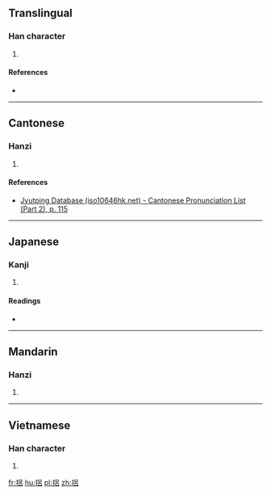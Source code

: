 ==Translingual==

===Han character===
{{Han char|rn=64|rad=手|as=07|sn=10|four=|canj=手口竹口 (QRHR), 手口口 (QRR)|ids=⿰[[扌]][[吕]]}}

# {{defn|Han|sort=手07}}

====References====
* {{Han ref|kx=0434.241|dkj=12172|hdz=31883.030|uh=635B|ud=25435}}

----

==Cantonese==

===Hanzi===
{{yue-hanzi|jyut=[[leoi5]]|y=leui5}}

# {{defn|lang=yue|sort=手07}}

====References====
*[http://www.iso10646hk.net/jp/document/download.jsp Jyutping Database (iso10646hk.net) - Cantonese Pronunciation List (Part 2), p. 115]

----

==Japanese==

===Kanji===
{{ja-kanji|grade=|rs=手07}}

# {{defn|lang=ja|sort=手07}}

====Readings====
* {{ja-readings|on=[[りょ]] (ryo)|kun=[[とも]] (tomo)}}

----

==Mandarin==

===Hanzi===
{{cmn-hanzi|pin=[[lǚ]] ([[lü3]])|wg=lü<sup>3</sup>}}

# {{defn|lang=cmn|sort=手07}}

----

==Vietnamese==

===Han character===
{{vi-hantu|trã|rs=手07}}

# {{defn|lang=vi|sort=手07}}

[[fr:捛]]
[[hu:捛]]
[[pl:捛]]
[[zh:捛]]